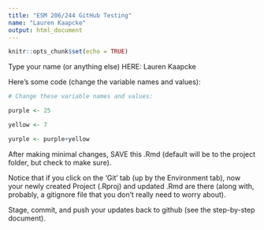 ```yaml
---
title: "ESM 206/244 GitHub Testing"
name: "Lauren Kaapcke"
output: html_document
---
```


```r
knitr::opts_chunk$set(echo = TRUE)
```

Type your name (or anything else) HERE: Lauren Kaapcke 

Here's some code (change the variable names and values):
```r
# Change these variable names and values:

purple <- 25

yellow <- 7

yurple <- purple+yellow

```

After making minimal changes, SAVE this .Rmd (default will be to the project folder, but check to make sure).

Notice that if you click on the 'Git' tab (up by the Environment tab), now your newly created Project (.Rproj) and updated .Rmd are there (along with, probably, a gitignore file that you don't really need to worry about).

Stage, commit, and push your updates back to github (see the step-by-step document).